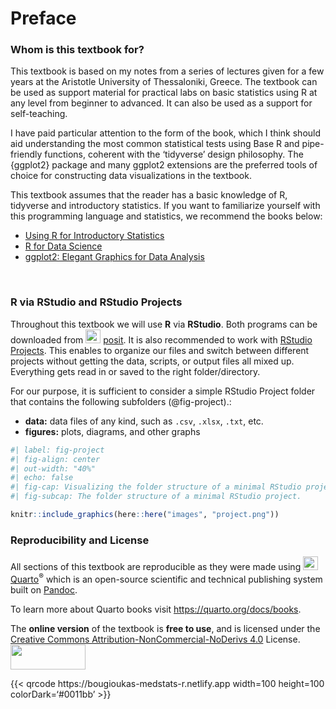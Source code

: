 # Preface {.unnumbered}

### Whom is this textbook for?

This textbook is based on my notes from a series of lectures given for a few years at the Aristotle University of Thessaloniki, Greece. The textbook can be used as support material for practical labs on basic statistics using R at any level from beginner to advanced. It can also be used as a support for self-teaching.

I have paid particular attention to the form of the book, which I think should aid understanding the most common statistical tests using Base R and pipe-friendly functions, coherent with the 'tidyverse' design philosophy. The {ggplot2} package and many ggplot2 extensions are the preferred tools of choice for constructing data visualizations in the textbook.

::: callout-tip
This textbook assumes that the reader has a basic knowledge of R, tidyverse and introductory statistics. If you want to familiarize yourself with this programming language and statistics, we recommend the books below:

-   [Using R for Introductory Statistics](https://www.routledge.com/Using-R-for-Introductory-Statistics/Verzani/p/book/9781466590731)
-   [R for Data Science](https://r4ds.had.co.nz/)
-   [ggplot2: Elegant Graphics for Data Analysis](https://ggplot2-book.org/)
:::

 

### R via RStudio and RStudio Projects

Throughout this textbook we will use **R** via **RStudio**. Both programs can be downloaded from ![](images/posit.png){width="24" height="22"} [posit](https://posit.co/download/rstudio-desktop/). It is also recommended to work with [RStudio Projects](https://support.posit.co/hc/en-us/articles/200526207-Using-RStudio-Projects). This enables to organize our files and switch between different projects without getting the data, scripts, or output files all mixed up. Everything gets read in or saved to the right folder/directory.

For our purpose, it is sufficient to consider a simple RStudio Project folder that contains the following subfolders (@fig-project).:

-   **data:** data files of any kind, such as `.csv`, `.xlsx`, `.txt`, etc.
-   **figures:** plots, diagrams, and other graphs

```r
#| label: fig-project
#| fig-align: center
#| out-width: "40%"
#| echo: false
#| fig-cap: Visualizing the folder structure of a minimal RStudio project.
#| fig-subcap: The folder structure of a minimal RStudio project.

knitr::include_graphics(here::here("images", "project.png"))
```

### Reproducibility and License

All sections of this textbook are reproducible as they were made using ![](images/quarto.png){width="24" height="22"} [Quarto](https://quarto.org/)^®^ which is an open-source scientific and technical publishing system built on [Pandoc](https://pandoc.org/).

To learn more about Quarto books visit <https://quarto.org/docs/books>.

The **online version** of the textbook is **free to use**, and is licensed under the [Creative Commons Attribution-NonCommercial-NoDerivs 4.0](https://creativecommons.org/licenses/by-nc-nd/4.0/) License. ![](images/license.png){width="120" height="40"}

{{< qrcode https://bougioukas-medstats-r.netlify.app width=100 height=100 colorDark='#0011bb' >}}
